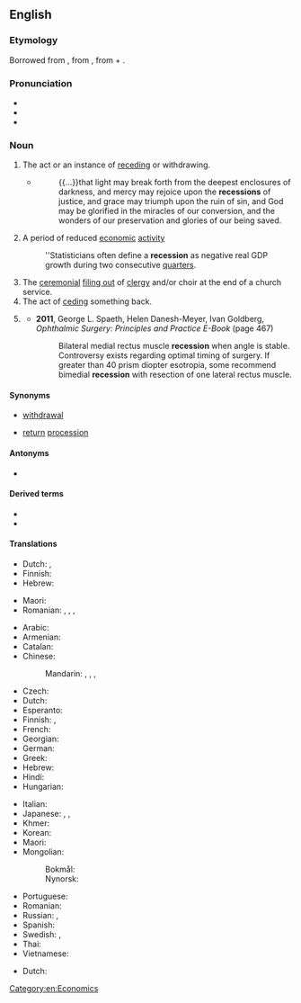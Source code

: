 {{also|récession}}
==English==
{{wikipedia}}

===Etymology===
Borrowed from {{bor|en|la|recessiō}}, from {{m|la|recēdō||recede, retreat}}, from {{m|la|re-||back}} + {{m|la|cēdō||to go}}.

===Pronunciation===
* {{IPA|en|/ɹɪˈsɛʃn̩/}}
* {{rhymes|en|ɛʃən}}
* {{hyphenation|en|re|ces|sion}}

===Noun===
{{en-noun|~}}

# The act or an instance of [[receding]] or withdrawing.
#* {{quote-book|en|year=a. 1667|author={{w|Jeremy Taylor}}|chapter=Of Growth in Sin|title=The Whole Works of the Right Rev. Jeremy Taylor|volume=IV|edition=new|location=London|publisher=Longman et al.|year_published=1850|page=520|pageurl=https://books.google.com/books?pg=PA520&id=PaFDAQAAIAAJ|passage=}}
#*: {{...}}that light may break forth from the deepest enclosures of darkness, and mercy may rejoice upon the '''recessions''' of justice, and grace may triumph upon the ruin of sin, and God may be glorified in the miracles of our conversion, and the wonders of our preservation and glories of our being saved.
# A period of reduced [[economic]] [[activity]]
#: ''Statisticians often define a '''recession''' as negative real GDP growth during two consecutive [[quarter]]s.
# The [[ceremonial]] [[file out|filing out]] of [[clergy]] and/or choir at the end of a church service.
# The act of [[cede|ceding]] something back.
# {{lb|en|surgery}} {{rfdef|en}}
#* '''2011''', George L. Spaeth, ‎Helen Danesh-Meyer, ‎Ivan Goldberg, ''Ophthalmic Surgery: Principles and Practice E-Book'' (page 467)
#*: Bilateral medial rectus muscle '''recession''' when angle is stable. Controversy exists regarding optimal timing of surgery. If greater than 40 prism diopter esotropia, some recommend bimedial '''recession''' with resection of one lateral rectus muscle.

====Synonyms====
* {{qualifier|receding}} [[withdrawal]]
* {{qualifier|ceremonial}} [[return]] [[procession]]

====Antonyms====
* {{sense|period of reduced economic activity}} {{l|en|boom}}

====Derived terms====
* {{l|en|recessionary}}
* {{l|en|recessionista}}

====Translations====
{{trans-top|act or an instance of receding}}
* Dutch: {{t+|nl|terugtrekking}}, {{t+|nl|terugtocht}}
* Finnish: {{t+|fi|taantuminen}}
* Hebrew: {{t|he|נסיגה|f|tr=nesigá}}
{{trans-mid}}
* Maori: {{t|mi|paheketanga}}
* Romanian: {{t+|ro|retragere|f}}, {{t+|ro|recesiune}}, {{t+|ro|recesie|f}}, {{t+|ro|îndepărtare}}
{{trans-bottom}}

{{trans-top|a period of reduced economic activity}}
* Arabic: {{t|ar|تَرَاجُع}}
* Armenian: {{t-needed|hy}}
* Catalan: {{t|ca|recessió|f}}
* Chinese:
*: Mandarin: {{t+|cmn|衰退|tr=shuāituì|sc=Hani}}, {{t+|cmn|退去|tr=tuìqù|sc=Hani}}, {{t+|cmn|蕭條}}, {{t+|cmn|萧条|tr=xiāotiáo}}
* Czech: {{t|cs|recese|f}}
* Dutch: {{t+|nl|recessie}}
* Esperanto: {{t-needed|eo}}
* Finnish: {{t+|fi|taantuma}}, {{t|fi|laskusuhdanne}}
* French: {{t+|fr|récession|f}}
* Georgian: {{t-needed|ka}}
* German: {{t+|de|Rezession|f}}
* Greek: {{t+|el|ύφεση|f}}
* Hebrew: {{t|he|מיתון|m|tr=mitún}}
* Hindi: {{t+|hi|मंदी|f}}
* Hungarian: {{t+|hu|recesszió}}
{{trans-mid}}
* Italian: {{t+|it|recessione|f}}
* Japanese: {{t+|ja|不況|tr=ふきょう, fukyō}}, {{t|ja|退去|tr=たいきょ, taikyo}}, {{t+|ja|衰退|tr=すいたい, suitai}}
* Khmer: {{t-needed|km}}
* Korean: {{t+|ko|불황}}
* Maori: {{t|mi|paheketanga ohaoha}}
* Mongolian: {{t-needed|mn}}
*: Bokmål: {{t|nb|nedgangstid|m|f}}
*: Nynorsk: {{t|nn|nedgangstid|f}}
* Portuguese: {{t+|pt|recessão|f}}
* Romanian: {{t+|ro|recesiune|f}}
* Russian: {{t+|ru|спад|m}}, {{t+|ru|реце́ссия|f}}
* Spanish: {{t+|es|recesión|f}}
* Swedish: {{t+|sv|recession|c}}, {{t+|sv|lågkonjunktur|c}}
* Thai: {{t-needed|th}}
* Vietnamese: {{t-needed|vi}}
{{trans-bottom}}

{{trans-top|ceremonial filing out of clergy and/or choir at the end of a church service}}
* Dutch: {{t|nl|uittredeprocessie}}
{{trans-mid}}
{{trans-bottom}}

[[Category:en:Economics]]
